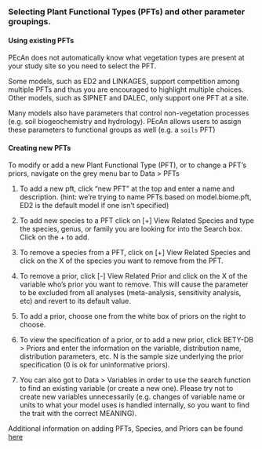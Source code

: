 ### Selecting Plant Functional Types (PFTs) and other parameter groupings.

#### Using existing PFTs

PEcAn does not automatically know what vegetation types are present at your study site so you need to select the PFT.

Some models, such as ED2 and LINKAGES, support competition among multiple PFTs and thus you are encouraged to highlight multiple choices. Other models, such as SIPNET and DALEC, only support one PFT at a site.

Many models also have parameters that control non-vegetation processes (e.g. soil biogeochemistry and hydrology). PEcAn allows users to assign these parameters to functional groups as well (e.g. a `soils` PFT)

#### Creating new PFTs

To modify or add a new Plant Functional Type (PFT), or to change a PFT's priors, navigate 
on the grey menu bar to Data > PFTs 

1. To add a new pft, click “new PFT” at the top and enter a name and description. (hint: 
we're trying to name PFTs based on model.biome.pft, ED2 is the default model if one 
isn't specified) 

2. To add new species to a PFT click on [+] View Related Species and type the species, 
genus, or family you are looking for into the Search box. Click on the + to add. 

3. To remove a species from a PFT, click on [+] View Related Species and click on the X 
of the species you want to remove from the PFT. 

4. To remove a prior, click [-] View Related Prior and click on the X of the variable who's 
prior you want to remove. This will cause the parameter to be excluded from all 
analyses (meta-analysis, sensitivity analysis, etc) and revert to its default value. 

5. To add a prior, choose one from the white box of priors on the right to choose. 

6. To view the specification of a prior, or to add a new prior, click BETY-DB > Priors and 
enter the information on the variable, distribution name, distribution parameters, etc. N 
is the sample size underlying the prior specification (0 is ok for uninformative priors). 

7. You can also got to Data > Variables in order to use the search function to find an 
existing variable (or create a new one). Please try not to create new variables 
unnecessarily (e.g. changes of variable name or units to what your model uses is handled 
internally, so you want to find the trait with the correct MEANING).

Additional information on adding PFTs, Species, and Priors can be found [here](../../developers_guide/Adding-an-Ecosystem-Model.md#pfts-plant-functional-types)
